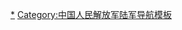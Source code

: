 {{NavboxV2
|name = 中国人民解放军陆军集团军
|title = {{PLA-Army}}[[集团军]]
|state = collapsed
|bodyclass = hlist
|image = [[File:Ground Force Flag of the People's Republic of China.svg|100px]]
|above = （括注为军部驻地）

|group1 = [[深化国防和军队改革|2017年起]]
|list1 =
# [[中国人民解放军陆军第七十一集团军|第71集团军]]{{Small|（[[徐州市|徐州]]）}}
# [[中国人民解放军陆军第七十二集团军|第72集团军]]{{Small|（[[湖州市|湖州]]）}}
# [[中国人民解放军陆军第七十三集团军|第73集团军]]{{Small|（[[厦门市|厦门]]）}}
# [[中国人民解放军陆军第七十四集团军|第74集团军]]{{Small|（[[惠州市|惠州]]）}}
# [[中国人民解放军陆军第七十五集团军|第75集团军]]{{Small|（[[昆明市|昆明]]）}}
# [[中国人民解放军陆军第七十六集团军|第76集团军]]{{Small|（[[西宁市|西宁]]）}}
# [[中国人民解放军陆军第七十七集团军|第77集团军]]{{Small|（[[崇州市|崇州]]）}}
# [[中国人民解放军陆军第七十八集团军|第78集团军]]{{Small|（[[哈尔滨市|哈尔滨]]）}}
# [[中国人民解放军陆军第七十九集团军|第79集团军]]{{Small|（[[辽阳市|辽阳]]）}}
# [[中国人民解放军陆军第八十集团军|第80集团军]]{{Small|（[[潍坊市|潍坊]]）}}
# [[中国人民解放军陆军第八十一集团军|第81集团军]]{{Small|（[[张家口市|张家口]]）}}
# [[中国人民解放军陆军第八十二集团军|第82集团军]]{{Small|（[[保定市|保定]]）}}
# [[中国人民解放军陆军第八十三集团军|第83集团军]]{{Small|（[[新乡市|新乡]]）}}

|list2-type = vertical_collapsible
|list2-border = child
|list2-group1 = <small>已撤销的集团军</small>
|list2-list1 =
* [[中国人民解放军陆军第十四集团军|第14集团军]]{{Small|（[[昆明市|昆明]]）}}
* [[中国人民解放军陆军第二十集团军|第20集团军]]{{Small|（[[开封市|开封]]）}}
* [[中国人民解放军陆军第二十三集团军|第23集团军]]{{Small|（[[哈尔滨市|哈尔滨]]）}}
* [[中国人民解放军陆军第二十四集团军|第24集团军]]{{Small|（[[承德市|承德]]）}}
* [[中国人民解放军陆军第二十七集团军|第27集团军]]{{Small|（[[太原市|太原]]）}}
* [[中国人民解放军陆军第二十八集团军|第28集团军]]{{Small|（[[大同市|大同]]）}}
* [[中国人民解放军陆军第四十集团军|第40集团军]]{{Small|（[[锦州市|锦州]]）}}
* [[中国人民解放军陆军第四十七集团军|第47集团军]]{{Small|（[[临潼区|临潼]]）}}
* [[中國人民解放軍陸軍第六十三集團軍|第63集团军]]{{Small|（[[太原市|太原]]）}}
* [[中国人民解放军陆军第六十四集团军|第64集团军]]{{Small|（[[大连市|大连]]）}}
* [[中国人民解放军陆军第六十七集团军|第67集团军]]{{Small|（[[淄博市|淄博]]）}}
* ''附：[[File:Flag of the Republic of China Army.svg|25px]] [[八路军|国民革命军第18集团军]]{{Small|（[[:Category:八路军总部旧址|集总驻地]]）}}''
}}<noinclude>
[[Category:中国人民解放军陆军集团军|*]]
[[Category:中国人民解放军陆军导航模板]]
</noinclude>